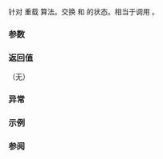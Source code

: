 {{cpp/experimental/title | swap{{small|(std::experimental::optional)}}}}
{{cpp/experimental/optional/navbar}}
{{dcl begin}}
{{dcl header|experimental/optional}}
{{dcl|since=libfund_ts|
template&lt; class T &gt;
void swap( optional&lt;T&gt;&amp; lhs, optional&lt;T&gt;&amp; rhs ) noexcept(/* 见下文 */);
}}
{{dcl end}}

针对 {{lc|std::experimental::optional}} 重载 {{lc|std::swap}} 算法。交换 {{c|lhs}} 和 {{c|rhs}} 的状态。相当于调用 {{c|lhs.swap(rhs)}}。

===参数===
{{par begin}}
{{par|lhs, rhs|要交换状态的 {{tt|optional}} 对象}}
{{par end}}

===返回值===
（无）

=== 异常===
{{noexcept|noexcept(lhs.swap(rhs))}}

===示例===
{{example
|code=
|output=
}}

===参阅===
{{dsc begin}}
{{dsc inc|cpp/experimental/optional/dsc swap}}
{{dsc end}}